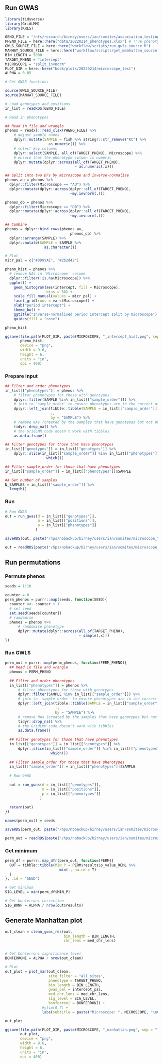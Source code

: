 ## Run GWAS

```r
library(tidyverse)
library(GridLMM)
library(KRLS)

GENO_FILE = "/nfs/research/birney/users/ian/somites/association_testing/20220214/all_sites/inputs/5000.rds"
PHENO_FILE = here::here("data/20220214_phenotypes.xlsx") # True phenotypes
GWLS_SOURCE_FILE = here::here("workflow/scripts/run_gwls_source.R")
MANHAT_SOURCE_FILE = here::here("workflow/scripts/get_manhattan_source.R")
BIN_LENGTH = 5000
TARGET_PHENO = "intercept"
MICROSCOPE = "split_invnorm"
PLOT_DIR = here::here("book/plots/20220214/microscope_test")
ALPHA = 0.05

# Get GWAS functions

source(GWLS_SOURCE_FILE)
source(MANHAT_SOURCE_FILE)
```


```r
# Load genotypes and positions
in_list = readRDS(GENO_FILE)
```

```r
# Read in phenotypes

## Read in file and wrangle
phenos = readxl::read_xlsx(PHENO_FILE) %>%
    # adjust sample names
    dplyr::mutate(SAMPLE = fish %>% stringr::str_remove("KC") %>% 
                    as.numeric()) %>%
    # select key columns
    dplyr::select(SAMPLE, all_of(TARGET_PHENO), Microscope) %>%
    # ensure that the phenotype column is numeric
    dplyr::mutate(dplyr::across(all_of(TARGET_PHENO),
                                ~ as.numeric(.x)))

## Split into two DFs by microscope and inverse-normalise
phenos_au = phenos %>% 
  dplyr::filter(Microscope == "AU") %>% 
  dplyr::mutate(dplyr::across(dplyr::all_of(TARGET_PHENO),
                              ~my.invnorm(.)))

phenos_db = phenos %>% 
  dplyr::filter(Microscope == "DB") %>% 
  dplyr::mutate(dplyr::across(dplyr::all_of(TARGET_PHENO),
                              ~my.invnorm(.)))

## Combine
phenos = dplyr::bind_rows(phenos_au,
                              phenos_db) %>% 
  dplyr::arrange(SAMPLE) %>% 
  dplyr::mutate(SAMPLE = SAMPLE %>% 
                  as.character())

# Plot
micr_pal = c("#8D99AE", "#2b2d42")

pheno_hist = phenos %>% 
  # remove NAs in `Microscope` column
  dplyr::filter(!is.na(Microscope)) %>% 
  ggplot() +
    geom_histogram(aes(intercept, fill = Microscope),
                   bins = 50) +
    scale_fill_manual(values = micr_pal) +
    facet_grid(rows = vars(Microscope)) +
    xlab("period intercept") +
    theme_bw() +
    ggtitle("Inverse-normalised period intercept split by microscope") +
    guides(fill = "none")

pheno_hist

ggsave(file.path(PLOT_DIR, paste(MICROSCOPE, "_intercept_hist.png", sep = "")),
       pheno_hist,
       device = "png",
       width = 9.6,
       height = 6,
       units = "in",
       dpi = 400)

```

### Prepare input

```r

## Filter and order phenotypes
in_list[["phenotypes"]] = phenos %>%
    # filter phenotypes for those with genotypes
    dplyr::filter(SAMPLE %in% in_list[["sample_order"]]) %>%
    # join to `sample_order` to ensure phenotypes are in the correct order   
    dplyr::left_join(tibble::tibble(SAMPLE = in_list[["sample_order"]]),
                     .,
                     by = "SAMPLE") %>%
    # remove NAs (created by the samples that have genotypes but not phenotypes)
    tidyr::drop_na() %>%
    # the GridLMM code doesn't work with tibbles
    as.data.frame()

## Filter genotypes for those that have phenotypes
in_list[["genotypes"]] = in_list[["genotypes"]] %>%
    dplyr::slice(in_list[["sample_order"]] %in% in_list[["phenotypes"]]$SAMPLE %>% 
                   which())

## Filter sample_order for those that have phenotypes
in_list[["sample_order"]] = in_list[["phenotypes"]]$SAMPLE

## Get number of samples
N_SAMPLES = in_list[["sample_order"]] %>% 
  length()
```


### Run 
```r
# Run GWAS
out = run_gwas(d = in_list[["genotypes"]],
               m = in_list[["positions"]],
               p = in_list[["phenotypes"]]
              )

saveRDS(out, paste("/hps/nobackup/birney/users/ian/somites/microscope_test/gwas_results/", MICROSCOPE, ".rds", sep = ""))
```


```r
out = readRDS(paste("/hps/nobackup/birney/users/ian/somites/microscope_test/gwas_results/", MICROSCOPE, ".rds", sep = ""))
```

## Run permutations

### Permute phenos

```r
seeds = 1:10

counter = 0
perm_phenos = purrr::map(seeds, function(SEED){
  counter <<- counter + 1
  # set seed
  set.seed(seeds[counter])
  # randomise
  phenos = phenos %>% 
      # randomise phenotype
      dplyr::mutate(dplyr::across(all_of(TARGET_PHENO),
                                  ~ sample(.x)))
})
```

### Run GWLS

```r
perm_out = purrr::map(perm_phenos, function(PERM_PHENO){
  ## Read in file and wrangle
  phenos = PERM_PHENO
  
  ## Filter and order phenotypes
  in_list[["phenotypes"]] = phenos %>%
      # filter phenotypes for those with genotypes
      dplyr::filter(SAMPLE %in% in_list[["sample_order"]]) %>%
      # join to `sample_order` to ensure phenotypes are in the correct order   
      dplyr::left_join(tibble::tibble(SAMPLE = in_list[["sample_order"]]),
                       .,
                       by = "SAMPLE") %>%
      # remove NAs (created by the samples that have genotypes but not phenotypes)
      tidyr::drop_na() %>%
      # the GridLMM code doesn't work with tibbles
      as.data.frame()
  
  ## Filter genotypes for those that have phenotypes
  in_list[["genotypes"]] = in_list[["genotypes"]] %>%
      dplyr::slice(in_list[["sample_order"]] %in% in_list[["phenotypes"]]$SAMPLE %>% 
                     which())
  
  ## Filter sample_order for those that have phenotypes
  in_list[["sample_order"]] = in_list[["phenotypes"]]$SAMPLE
              
  # Run GWAS
  
  out = run_gwas(d = in_list[["genotypes"]],
                 m = in_list[["positions"]],
                 p = in_list[["phenotypes"]]
                )
  
  return(out)
})

names(perm_out) = seeds

saveRDS(perm_out, paste("/hps/nobackup/birney/users/ian/somites/microscope_test/perms/", MICROSCOPE, ".rds", sep = ""))
```

```r
perm_out = readRDS(paste("/hps/nobackup/birney/users/ian/somites/microscope_test/perms/", MICROSCOPE, ".rds", sep = ""))
```

### Get minimum

```r
perm_df = purrr::map_dfr(perm_out, function(PERM){
  OUT = tibble::tibble(MIN_P = PERM$results$p_value_REML %>%
                         min(., na.rm = T)
  )
}, .id = "SEED")

# Get minimum
SIG_LEVEL = min(perm_df$MIN_P)

# Get bonferroni correction
SIG_BONF = ALPHA / nrow(out$results)
```

## Generate Manhattan plot

```r
out_clean = clean_gwas_res(out,
                           bin_length = BIN_LENGTH,
                           chr_lens = med_chr_lens)


# Get bonferroni significance level
BONFERRONI = ALPHA / nrow(out_clean)

# Plot
out_plot = plot_man(out_clean,
                    site_filter = "all_sites",
                    phenotype = TARGET_PHENO,
                    bin_length = BIN_LENGTH, 
                    gwas_pal = intercept_pal,
                    med_chr_lens = med_chr_lens,
                    sig_level = SIG_LEVEL,
                    bonferroni = BONFERRONI) +
                 #ylim(0,7) + 
                 labs(subtitle = paste("Microscope: ", MICROSCOPE, "\nCovariates: None\nn samples: ", N_SAMPLES, sep = ""))

out_plot

```

```r
ggsave(file.path(PLOT_DIR, paste(MICROSCOPE, "_manhattan.png", sep = "")),
       out_plot,
       device = "png",
       width = 9.6,
       height = 6,
       units = "in",
       dpi = 400)
```